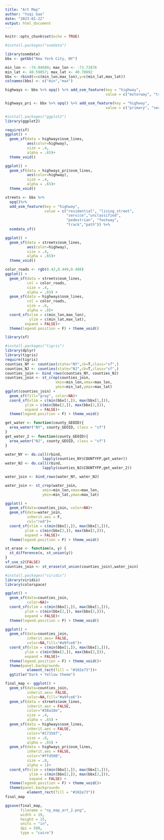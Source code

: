 ```yaml
---
title: "Art Map"
author: "Yuqi Gao"
date: "2023-01-22"
output: html_document
---
```


```r
knitr::opts_chunk$set(echo = TRUE)
```

```r
#install.packages("osmdata")
```

```r
library(osmdata)
bbx <- getbb("New York City, NY")
```
```r
min_lon <- -74.04689; max_lon <- -73.72876
min_lat <- 40.59857; max_lat <- 40.78692
bbx <- rbind(x=c(min_lon,max_lon),y=c(min_lat,max_lat))
colnames(bbx) <- c("min","max")
```


```r
highways <- bbx %>% opq() %>% add_osm_feature(key = "highway",
                                              value = c("motorway", "trunk", "primary", "secondary", "tertiary", "motorway_link", "trunk_link", "primary_link", "secondary_link", "tertiary_link")) %>% osmdata_sf()
```

```r
highways_pri <- bbx %>% opq() %>% add_osm_feature(key = "highway",
                                              value = c("primary", "secondary")) %>% osmdata_sf()
```

```r
#install.packages("ggplot2")
library(ggplot2)
```


```r
require(sf)
ggplot() +
  geom_sf(data = highways$osm_lines,
          aes(color=highway),
          size = .4,
          alpha = .65)+
  theme_void()
```

```r
ggplot() +
  geom_sf(data = highways_pri$osm_lines,
          aes(color=highway),
          size = .4,
          alpha = .65)+
  theme_void()
```


```r
streets <- bbx %>%
  opq()%>%
  add_osm_feature(key = "highway", 
                  value = c("residential", "living_street",
                            "service","unclassified",
                            "pedestrian", "footway",
                            "track","path")) %>%
  osmdata_sf()
```

```r
ggplot() +
  geom_sf(data = streets$osm_lines,
          aes(color=highway),
          size = .4,
          alpha = .65)+
  theme_void()
```


```r
color_roads <- rgb(0.42,0.449,0.488)
ggplot() +
  geom_sf(data = streets$osm_lines,
          col = color_roads,
          size = .4,
          alpha = .65) +
  geom_sf(data = highways$osm_lines,
          col = color_roads,
          size = .6,
          alpha = .8)+
  coord_sf(xlim = c(min_lon,max_lon),
           ylim = c(min_lat,max_lat),
         expand = FALSE)+
  theme(legend.position = F) + theme_void()
```

```r
library(sf)
```


```r
#install.packages("tigris")
library(dplyr)
library(tigris)
require(tigris)
counties_NY <- counties(state="NY",cb=T,class="sf",)
counties_NJ <- counties(state="NJ",cb=T,class="sf",)
counties_join <- bind_rows(counties_NY, counties_NJ)
counties_join <- st_crop(counties_join,
                       xmin=min_lon,xmax=max_lon,
                       ymin=min_lat,ymax=max_lat)
ggplot(counties_join) + 
  geom_sf(fill="gray", color=NA)+
  coord_sf(xlim = c(min(bbx[1,]), max(bbx[1,])), 
         ylim = c(min(bbx[2,]), max(bbx[2,])),
         expand = FALSE)+
  theme(legend.position = F) + theme_void()
```

```r
get_water <- function(county_GEOID){
  area_water("NY", county_GEOID, class = "sf")
}
get_water_2 <- function(county_GEOID){
  area_water("NJ", county_GEOID, class = "sf")
}

water_NY <- do.call(rbind, 
                 lapply(counties_NY$COUNTYFP,get_water))
water_NJ <- do.call(rbind, 
                 lapply(counties_NJ$COUNTYFP,get_water_2))

water_join <- bind_rows(water_NY, water_NJ)

water_join <- st_crop(water_join,
                 xmin=min_lon,xmax=max_lon,
                 ymin=min_lat,ymax=max_lat)
```

```r
ggplot() + 
  geom_sf(data=counties_join, color=NA)+
  geom_sf(data=water_join,
          inherit.aes = F,
          col="red")+
  coord_sf(xlim = c(min(bbx[1,]), max(bbx[1,])), 
         ylim = c(min(bbx[2,]), max(bbx[2,])),
         expand = FALSE)+
  theme(legend.position = F) + theme_void()
```

```r
st_erase <- function(x, y) {
  st_difference(x, st_union(y))
}
sf_use_s2(FALSE)
counties_join <- st_erase(st_union(counties_join),water_join)
```

```r
#install.packages("viridis")
library(viridis)
library(colorspace)
```


```r
ggplot() + 
  geom_sf(data=counties_join,
          color=NA)+
  coord_sf(xlim = c(min(bbx[1,]), max(bbx[1,])), 
         ylim = c(min(bbx[2,]), max(bbx[2,])),
         expand = FALSE)+
  theme(legend.position = F) + theme_void()
```

```r
ggplot() + 
  geom_sf(data=counties_join,
          inherit.aes= FALSE,
          color=NA,fill="#a9fce6")+
  coord_sf(xlim = c(min(bbx[1,]), max(bbx[1,])), 
         ylim = c(min(bbx[2,]), max(bbx[2,])),
         expand = FALSE)+
  theme(legend.position = F) + theme_void()+
  theme(panel.background=
          element_rect(fill = "#102e73"))+
  ggtitle("Dark + Yellow theme")
```

```r
final_map <- ggplot() + 
  geom_sf(data=counties_join,
          inherit.aes= FALSE,
          color=NA,fill="#a9fce6")+
  geom_sf(data = streets$osm_lines,
          inherit.aes = FALSE,
          color="#38a18e",
          size = .4,
          alpha = .65) +
  geom_sf(data = highways$osm_lines,
          inherit.aes = FALSE,
          color="#17358f",
          size = .6,
          alpha = .65) +
  geom_sf(data = highways_pri$osm_lines,
          inherit.aes = FALSE,
          color="#ffd500",
          size = .8,
          alpha = 1)+
  coord_sf(xlim = c(min(bbx[1,]), max(bbx[1,])), 
           ylim = c(min(bbx[2,]), max(bbx[2,])),
           expand = FALSE) +
  theme(legend.position = F) + theme_void()+
  theme(panel.background=
          element_rect(fill = "#102e73"))
final_map
```


```r
ggsave(final_map, 
       filename = "ny_map_art_2.png",
       width = 19, 
       height = 15, 
       units = "in",
       dpi = 500,
       type = "cairo")
```



